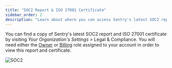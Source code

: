 ```yaml
---
title: "SOC2 Report & ISO 27001 Certificate"
sidebar_order: 2
description: "Learn about where you can access Sentry's latest SOC2 report and ISO 27001 certificate."
---
```


You can find a copy of Sentry's latest SOC2 report and ISO 27001 certificate by visiting _Your Organization's Settings_ > Legal & Compliance. You will need either the [Owner](/organization/membership/#owner) or [Billing](/organization/membership/#billing) role assigned to your account in order to view this report and certificate.

![SOC2](./img/soc2.png)
